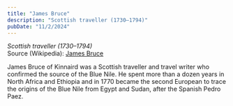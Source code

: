 ```yaml
---
title: "James Bruce"
description: "Scottish traveller (1730–1794)"
pubDate: "11/2/2024"
---
```


*Scottish traveller (1730–1794)*  
Source (Wikipedia): [James Bruce][1]

James Bruce of Kinnaird was a Scottish traveller and travel writer who confirmed the source of the Blue Nile. He spent more than a dozen years in North Africa and Ethiopia and in 1770 became the second European to trace the origins of the Blue Nile from Egypt and Sudan, after the Spanish Pedro Paez.

[1]: https://en.wikipedia.org/wiki/James_Bruce
